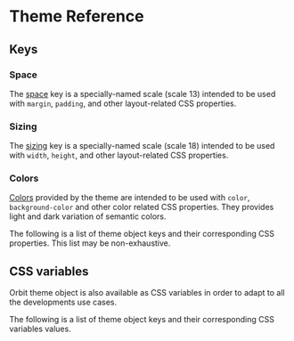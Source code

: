 
<Meta
    title="Getting Started/Styling/Theme Reference"
    id="theme-reference"
/>

# Theme Reference



## Keys

### Space

The [space](?path=/story/spacing--page) key is a specially-named scale (scale 13) intended to be used with `margin`, `padding`, and other layout-related CSS properties.

### Sizing

The [sizing](?path=/story/sizing--page) key is a specially-named scale (scale 18) intended to be used with `width`, `height`, and other layout-related CSS properties.

### Colors

[Colors](?path=/story/colors--page) provided by the theme are intended to be used with `color`, `background-color` and other color related CSS properties. They provides light and dark variation of semantic colors.

The following is a list of theme object keys and their corresponding CSS properties. This list may be non-exhaustive.

<Table
    columns={[
        { title: "Theme key", headerStyle: { width: "200px" }, rowClassName: "code"},
        { title: "CSS properties", headerStyle: { width: "450px" }, rowClassName: "code"}
    ]}
    rows={[
        ["space", "margin, margin-top, margin-bottom, margin-right, margin-left, padding, padding-left, padding-right, padding-bottom, gap, column-gap, row-gap"],
        ["sizing", "width, height, min-width, max-width, min-height, max-height, grid-auto-columns, grid-auto-rows"],
        ["boxShadows", "box-shadow"],
        ["fontSizes", "font-size"],
        ["colors", "color, background-color, border-color"],
        ["fontWeights", "font-weights"],
        ["lineHeights", "line-heights"],
        ["borderRadii", "border-radius"]
    ]}
    rowClassName="background-1"
/>

## CSS variables

Orbit theme object is also available as CSS variables in order to adapt to all the developments use cases.

The following is a list of theme object keys and their corresponding CSS variables values.

<Table
    columns={[
        { title: "Theme key", headerStyle: { width: "200px" }, rowClassName: "code" },
        { title: "CSS variable", headerStyle: { width: "450px" }, rowClassName: "code"}
    ]}
    rows={[
        ["space", "--o-ui-sp-{x}"],
        ["sizing", "--o-ui-sz-{x}"],
        ["boxShadows", "--o-ui-bs-{x}"],
        ["fontSizes", "--o-ui-fs-{x}"],
        ["colors", "--o-ui-{x}"],
        ["fontWeights", "--o-ui-fw-{x}"],
        ["lineHeights", "--o-ui-lh-{x}"],
        ["borderRadii", "--o-ui-br-{x}"]
    ]}
    rowClassName="background-1"
/>
